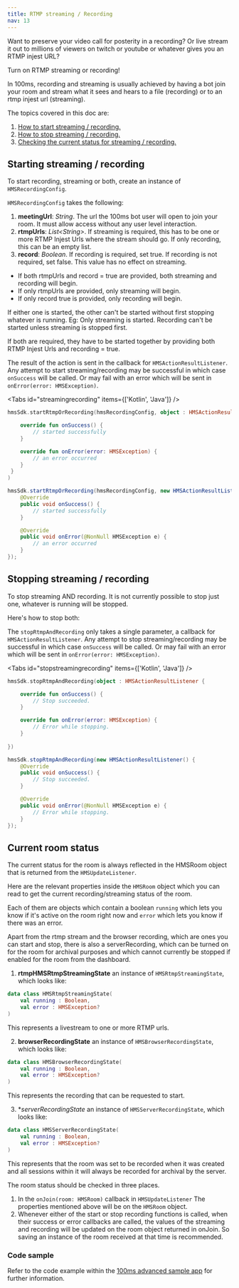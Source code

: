 ```yaml
---
title: RTMP streaming / Recording
nav: 13
---
```


Want to preserve your video call for posterity in a recording? Or live stream it out to millions of viewers on twitch or youtube or whatever gives you an RTMP injest URL?

Turn on RTMP streaming or recording!

In 100ms, recording and streaming is usually achieved by having a bot join your room and stream what it sees and hears to a file (recording) or to an rtmp injest url (streaming).

The topics covered in this doc are:
1. [How to start streaming / recording.](#starting-streaming--recording)
2. [How to stop streaming / recording.](#stopping-streaming--recording)
3. [Checking the current status for streaming / recording.](#current-room-status)

## Starting streaming / recording
To start recording, streaming or both, create an instance of `HMSRecordingConfig`.

`HMSRecordingConfig` takes the following:
1. **meetingUrl**: *String*. The url the 100ms bot user will open to join your room. It must allow access without any user level interaction.
2. **rtmpUrls**: *List<String\>*. If streaming is required, this has to be one or more RTMP Injest Urls where the stream should go. If only recording, this can be an empty list.
3. **record**: *Boolean*. If recording is required, set true. If recording is not required, set false. This value has no effect on streaming.

* If both rtmpUrls and record = true are provided, both streaming and recording will begin.
* If only rtmpUrls are provided, only streaming will begin.
* If only record true is provided, only recording will begin.

If either one is started, the other can't be started without first stopping whatever is running.
Eg: Only streaming is started. Recording can't be started unless streaming is stopped first.

If both are required, they have to be started together by providing both RTMP Injest Urls and recording = true.

The result of the action is sent in the callback for `HMSActionResultListener`. Any attempt to start streaming/recording may be successful in which case `onSuccess` will be called. Or may fail with an error which will be sent in `onError(error: HMSException)`.

<Tabs id="streamingrecording" items={['Kotlin', 'Java']} />

<Tab id='streamingrecording-0'>

```kotlin
hmsSdk.startRtmpOrRecording(hmsRecordingConfig, object : HMSActionResultListener {

    override fun onSuccess() {
        // started successfully
    }

    override fun onError(error: HMSException) {
        // an error occurred
    }
 }
)
```

</Tab>

<Tab id='streamingrecording-1'>

```java
hmsSdk.startRtmpOrRecording(hmsRecordingConfig, new HMSActionResultListener() {
    @Override
    public void onSuccess() {
        // started successfully
    }

    @Override
    public void onError(@NonNull HMSException e) {
        // an error occurred
    }
});
```

</Tab>


## Stopping streaming / recording

To stop streaming AND recording. It is not currently possible to stop just one, whatever is running will be stopped.

Here's how to stop both:

The `stopRtmpAndRecording` only takes a single parameter, a callback for `HMSActionResultListener`. Any attempt to stop streaming/recording may be successful in which case `onSuccess` will be called. Or may fail with an error which will be sent in `onError(error: HMSException)`.

<Tabs id="stopstreamingrecording" items={['Kotlin', 'Java']} />

<Tab id='stopstreamingrecording-0'>

```kotlin
hmsSdk.stopRtmpAndRecording(object : HMSActionResultListener {

    override fun onSuccess() {
        // Stop succeeded.
    }

    override fun onError(error: HMSException) {
        // Error while stopping.
    }
    
})

```

</Tab>

<Tab id='stopstreamingrecording-1'>

```java
hmsSdk.stopRtmpAndRecording(new HMSActionResultListener() {
    @Override
    public void onSuccess() {
        // Stop succeeded.
    }

    @Override
    public void onError(@NonNull HMSException e) {
        // Error while stopping.
    }
});
```

</Tab>

## Current room status

The current status for the room is always reflected in the HMSRoom object that is returned from the `HMSUpdateListener`.

Here are the relevant properties inside the `HMSRoom` object which you can read to get the current recording/streaming status of the room.

Each of them are objects which contain a boolean `running` which lets you know if it's active on the room right now and `error` which lets you know if there was an error.

Apart from the rtmp stream and the browser recording, which are ones you can start and stop, there is also a serverRecording, which can be turned on for the room for archival purposes and which cannot currently be stopped if enabled for the room from the dashboard.

1. **rtmpHMSRtmpStreamingState** an instance of `HMSRtmpStreamingState`, which looks like:

```kotlin
data class HMSRtmpStreamingState(
    val running : Boolean,
    val error : HMSException?
)
```

This represents a livestream to one or more RTMP urls.

2. **browserRecordingState** an instance of `HMSBrowserRecordingState`, which looks like:

```kotlin
data class HMSBrowserRecordingState(
    val running : Boolean,
    val error : HMSException?
)
```

This represents the recording that can be requested to start.

3. **serverRecordingState* an instance of `HMSServerRecordingState`, which looks like:

```kotlin
data class HMSServerRecordingState(
    val running : Boolean,
    val error : HMSException?
)
```

This represents that the room was set to be recorded when it was created and all sessions within it will always be recorded for archival by the server.


The room status should be checked in three places.

1. In the `onJoin(room: HMSRoom)` callback in `HMSUpdateListener`
    The properties mentioned above will be on the `HMSRoom` object.
2. Whenever either of the start or stop recording functions is called, when their success or error callbacks are called, the values of the streaming and recording will be updated on the room object returned in onJoin.
So saving an instance of the room received at that time is recommended.

### Code sample
Refer to the code example within the [100ms advanced sample app](https://github.com/100mslive/100ms-android/blob/c3e146fe1f46fe91dfb662c4512b34476f5080d3/app/src/main/java/live/hms/app2/ui/meeting/MeetingViewModel.kt#L417) for further information.